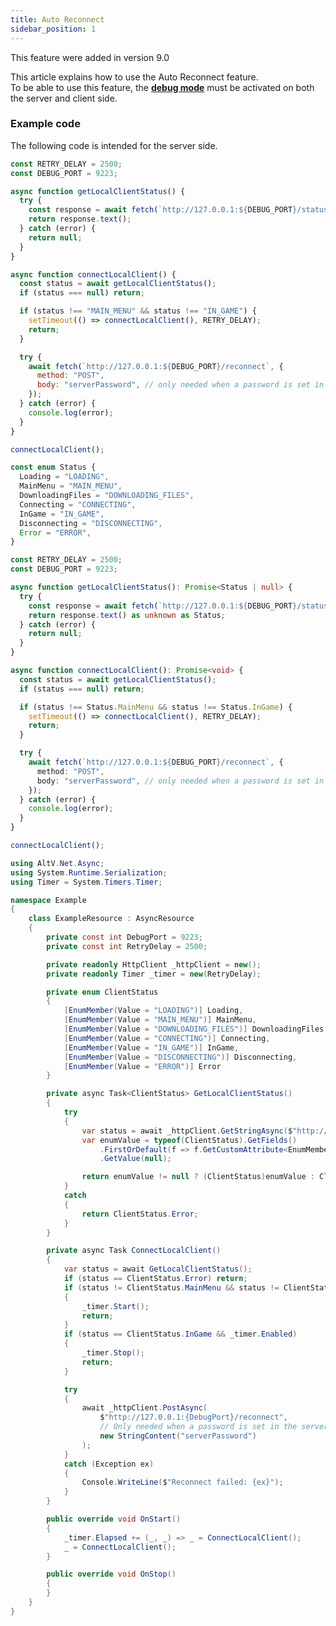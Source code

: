 ```yaml
---
title: Auto Reconnect
sidebar_position: 1
---
```



<span class="badge badge--secondary">This feature were added in version 9.0</span>

This article explains how to use the Auto Reconnect feature.<br/>
To be able to use this feature, the **[debug mode](./debug-mode.md)** must be activated on both the server and client side.

### Example code

The following code is intended for the server side.<br/>

<Tabs>
<TabItem value="javascript" label="JavaScript">

```javascript
const RETRY_DELAY = 2500;
const DEBUG_PORT = 9223;

async function getLocalClientStatus() {
  try {
    const response = await fetch(`http://127.0.0.1:${DEBUG_PORT}/status`);
    return response.text();
  } catch (error) {
    return null;
  }
}

async function connectLocalClient() {
  const status = await getLocalClientStatus();
  if (status === null) return;

  if (status !== "MAIN_MENU" && status !== "IN_GAME") {
    setTimeout(() => connectLocalClient(), RETRY_DELAY);
    return;
  }

  try {
    await fetch(`http://127.0.0.1:${DEBUG_PORT}/reconnect`, {
      method: "POST",
      body: "serverPassword", // only needed when a password is set in the server.toml
    });
  } catch (error) {
    console.log(error);
  }
}

connectLocalClient();
```

</TabItem>
<TabItem value="typescript" label="TypeScript">

```typescript
const enum Status {
  Loading = "LOADING",
  MainMenu = "MAIN_MENU",
  DownloadingFiles = "DOWNLOADING_FILES",
  Connecting = "CONNECTING",
  InGame = "IN_GAME",
  Disconnecting = "DISCONNECTING",
  Error = "ERROR",
}

const RETRY_DELAY = 2500;
const DEBUG_PORT = 9223;

async function getLocalClientStatus(): Promise<Status | null> {
  try {
    const response = await fetch(`http://127.0.0.1:${DEBUG_PORT}/status`);
    return response.text() as unknown as Status;
  } catch (error) {
    return null;
  }
}

async function connectLocalClient(): Promise<void> {
  const status = await getLocalClientStatus();
  if (status === null) return;

  if (status !== Status.MainMenu && status !== Status.InGame) {
    setTimeout(() => connectLocalClient(), RETRY_DELAY);
    return;
  }

  try {
    await fetch(`http://127.0.0.1:${DEBUG_PORT}/reconnect`, {
      method: "POST",
      body: "serverPassword", // only needed when a password is set in the server.toml
    });
  } catch (error) {
    console.log(error);
  }
}

connectLocalClient();
```

</TabItem>
<TabItem value="csharp" label="C#">

```csharp
using AltV.Net.Async;
using System.Runtime.Serialization;
using Timer = System.Timers.Timer;

namespace Example
{
    class ExampleResource : AsyncResource
    {
        private const int DebugPort = 9223;
        private const int RetryDelay = 2500;

        private readonly HttpClient _httpClient = new();
        private readonly Timer _timer = new(RetryDelay);

        private enum ClientStatus
        {
            [EnumMember(Value = "LOADING")] Loading,
            [EnumMember(Value = "MAIN_MENU")] MainMenu,
            [EnumMember(Value = "DOWNLOADING_FILES")] DownloadingFiles,
            [EnumMember(Value = "CONNECTING")] Connecting,
            [EnumMember(Value = "IN_GAME")] InGame,
            [EnumMember(Value = "DISCONNECTING")] Disconnecting,
            [EnumMember(Value = "ERROR")] Error
        }

        private async Task<ClientStatus> GetLocalClientStatus()
        {
            try
            {
                var status = await _httpClient.GetStringAsync($"http://127.0.0.1:{DebugPort}/status");
                var enumValue = typeof(ClientStatus).GetFields()
                    .FirstOrDefault(f => f.GetCustomAttribute<EnumMemberAttribute>()?.Value == status)?
                    .GetValue(null);

                return enumValue != null ? (ClientStatus)enumValue : ClientStatus.Error;
            }
            catch
            {
                return ClientStatus.Error;
            }
        }

        private async Task ConnectLocalClient()
        {
            var status = await GetLocalClientStatus();
            if (status == ClientStatus.Error) return;
            if (status != ClientStatus.MainMenu && status != ClientStatus.InGame && !_timer.Enabled)
            {
                _timer.Start();
                return;
            }
            if (status == ClientStatus.InGame && _timer.Enabled)
            {
                _timer.Stop();
                return;
            }

            try
            {
                await _httpClient.PostAsync(
                    $"http://127.0.0.1:{DebugPort}/reconnect",
                    // Only needed when a password is set in the server.toml, otherwise pass null instead of StringContent
                    new StringContent("serverPassword")
                );
            }
            catch (Exception ex)
            {
                Console.WriteLine($"Reconnect failed: {ex}");
            }
        }

        public override void OnStart()
        {
            _timer.Elapsed += (_, _) => _ = ConnectLocalClient();
            _ = ConnectLocalClient();
        }

        public override void OnStop()
        {
        }
    }
}
```

</TabItem>
</Tabs>